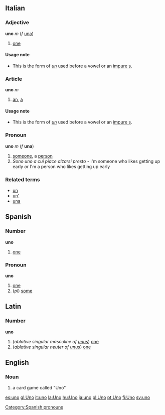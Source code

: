 ==Italian==
===Adjective===
'''uno''' ''m'' (''f'' [[una#Italian|una]])

# [[one]]

====Usage note====
*This is the form of ''[[un#Italian|un]]'' used before a vowel or an [[impure s]].

===Article===
'''uno''' ''m''

#[[an]], [[a]]

====Usage note====
*This is the form of ''[[un#Italian|un]]'' used before a vowel or an [[impure s]].

===Pronoun===
'''uno''' ''m'' (''f'' '''una''')

#[[someone]], a [[person]]
#''Sono uno a cui piace alzarsi presto'' - I'm someone who likes getting up early ''or'' I'm a person who likes getting up early

===Related terms===
*[[un#Italian|un]]
*[[un'#Italian|un']]
*[[una#Italian|una]]


==Spanish==
===Number===
'''uno'''
#[[one]]

=== Pronoun ===
'''uno'''
# [[one]]
# (''pl'') [[some]] 
[[Category:Spanish pronouns]]

==Latin==
===Number===
'''uno'''

#(''ablative singular masculine of [[unus]]'') [[one]]
#(''ablative singular neuter of [[unus]]'') [[one]]

==English==
===Noun===
#a card game called "Uno"

[[es:uno]]
[[gl:Uno]]
[[it:uno]]
[[la:Uno]]
[[hu:Uno]]
[[ja:uno]]
[[pl:Uno]]
[[pt:Uno]]
[[fi:Uno]]
[[sv:uno]]